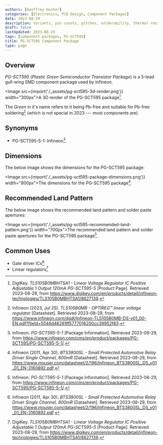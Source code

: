 ```yaml
---
authors: [Geoffrey Hunter]
categories: [Electronics, PCB Design, Component Packages]
date: 2023-08-29
description: Variants, pin counts, pitches, solderability, thermal resistances, dimensions, land patterns, 3D models and more info for the SOT-23 component package.
draft: false
lastUpdated: 2023-08-29
tags: [component packages, PG-SCT595]
title: PG-SCT595 Component Package
type: page
---
```



## Overview

_PG-SCT595_ (_Plastic Green Semiconductor Transistor Package_) is a 5-lead gull-wing SMD component package used by Infineon.

<Image src={import('./_assets/pg-sct595-3d-render.png')} width="300px">A 3D render of the PG-SCT595 package[^digikey-tls105b0mbhtsa1-product-page].</Image>

The _Green_ in it's name refers to it being Pb-free and suitable for Pb-free soldering[^infineon-tls105b0mb-lin-reg-ds] (which is not special in 2023 --- most components are).

## Synonyms

* PG-SCT595-5-1: Infineon[^infineon-pg-sct595-5-1].

## Dimensions

The below image shows the dimensions for the PG-SCT595 package:

<Image src={import('./_assets/pg-sct595-package-dimensions.png')} width="800px">The dimensions for the PG-SCT595 package[^infineon-bts3800sl-gate-driver-ds].</Image>

## Recommended Land Pattern

The below image shows the recommended land pattern and solder paste apertures:

<Image src={import('./_assets/pg-sct595-recommended-land-pattern.png')} width="700px">The recommended land pattern and solder paste apertures for the PG-SCT595 package[^infineon-pg-sct595-5-1].</Image>

## Common Uses

* Gate driver ICs[^infineon-bts3800sl-gate-driver-ds]
* Linear regulators[^digikey-tls105b0mbhtsa1-product-page]

[^infineon-bts3800sl-gate-driver-ds]: Infineon (2011, Apr 30). _BTS3800SL - Small Protected Automotive Relay Driver Single Channel, 800mR_ [Datasheet]. Retrieved 2023-08-29, from https://www.mouser.com/datasheet/2/196/Infineon_BTS3800SL_DS_v01_01_EN-3160892.pdf.
[^digikey-tls105b0mbhtsa1-product-page]: DigiKey. _TLS105B0MBHTSA1 - Linear Voltage Regulator IC Positive Adjustable 1 Output 120mA PG-SCT595-5_ [Product Page]. Retrieved 2023-08-29, from https://www.digikey.com/en/products/detail/infineon-technologies/TLS105B0MBHTSA1/8627139.
[^infineon-tls105b0mb-lin-reg-ds]: Infineon (2023, Jul 25). _TLS105B0MB - OPTIREG™ linear voltage regulator_ [Datasheet]. Retrieved 2023-08-29, from https://www.infineon.com/dgdl/Infineon-TLS105B0MB-DS-v01_00-EN.pdf?fileId=5546d46261ff5777016200cc39952f83. 
[^infineon-pg-sct595-5-1]: Infineon. _PG-SCT595-5-1_ [Package Information]. Retrieved 2023-08-29, from https://www.infineon.com/cms/en/product/packages/PG-SCT595/PG-SCT595-5-1/. 
